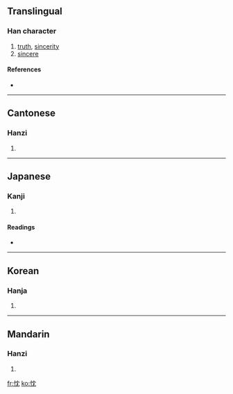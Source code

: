 ==Translingual==

===Han character===
{{Han char|rn=61|rad=心|as=04|sn=7|four=9401<sub>2</sub>|canj=心中月山 (PLBU)}}

# [[truth]], [[sincerity]]
# [[sincere]]

====References====
* {{Han ref|kx=0378.130|dkj=10382|dj=0706.130|hdz=42278.080|uh=5FF1|ud=24561|bh=A7D5|bd=42965}}

----

==Cantonese==

===Hanzi===
{{yue-hanzi|jyut=|y=sam4}}

# {{defn|Cantonese}}

----

==Japanese==

===Kanji===
{{ja-kanji|grade=|rs=心04}}

# {{defn|Japanese}}

====Readings====
* {{ja-readings|on=[[しん]] (shin)|kun=[[まこと]] (makoto)}}

----

==Korean==

===Hanja===
{{ko-hanja|hangeul=침|eumhun=|rv=chim|mr=ch'im|y=chim}}

# {{defn|Korean}}

----

==Mandarin==

===Hanzi===
{{cmn-hanzi|pin=[[chén]] ([[chen2]])|wg=ch'en<sup>2</sup>}}

# {{defn|Mandarin}}

[[fr:忱]]
[[ko:忱]]